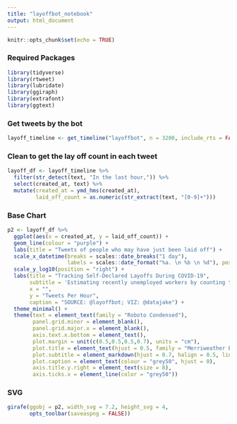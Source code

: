 ```yaml
---
title: "layoffbot_notebook"
output: html_document
---
```


```r
knitr::opts_chunk$set(echo = TRUE)
```

### Required Packages

```r
library(tidyverse)
library(rtweet)
library(lubridate)
library(ggiraph)
library(extrafont)
library(ggtext)
```

### Get tweets by the bot

```r
layoff_timeline <- get_timeline("layoffbot", n = 3200, include_rts = FALSE)
```

### Clean to get the lay off count in each tweet

```r
layoff_df <- layoff_timeline %>%
  filter(str_detect(text, "In the last hour,")) %>%
  select(created_at, text) %>%
  mutate(created_at = ymd_hms(created_at),
         laid_off_count = as.numeric(str_extract(text, "[0-9]+")))
```

### Base Chart

```r
p2 <- layoff_df %>%
  ggplot(aes(x = created_at, y = laid_off_count)) +
  geom_line(colour = "purple") +
  labs(title = "Tweets of people who may have just been laid off") +
  scale_x_datetime(breaks = scales::date_breaks("1 day"),
                   labels = scales::date_format("%a. \n %b \n %d"), position = "top") +
  scale_y_log10(position = "right") +
  labs(title = "Tracking Self-Declared Layoffs During COVID-19",
       subtitle = 'Estimating recently unemployed workers by counting tweets with the words <br><i><b>"I was just laid off" </i></b> / <i><b> "I just got laid off"</i></b>',
       x = "",
       y = "Tweets Per Hour",
       caption = "SOURCE: @layoffbot; VIZ: @datajake") +
  theme_minimal() +
  theme(text = element_text(family = "Roboto Condensed"),
        panel.grid.minor = element_blank(),
        panel.grid.major.x = element_blank(),
        axis.text.x.bottom = element_text(),
        plot.margin = unit(c(0.5,0.5,0.5,0.7), units = "cm"),
        plot.title = element_text(hjust = 0.5, family = "Merriweather ExtraBold", colour = "purple"),
        plot.subtitle = element_markdown(hjust = 0.7, halign = 0.5, lineheight = 1.5),
        plot.caption = element_text(colour = "grey50", hjust = 0),
        axis.title.y.right = element_text(size = 8),
        axis.ticks.x = element_line(color = "grey50"))
```

### SVG

```r
girafe(ggobj = p2, width_svg = 7.2, height_svg = 4, 
       opts_toolbar(saveaspng = FALSE))
```